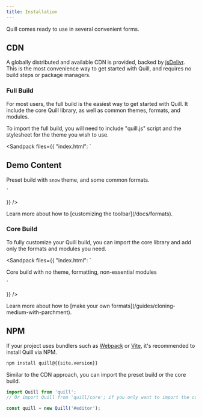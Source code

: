 ```yaml
---
title: Installation
---
```


Quill comes ready to use in several convenient forms.

## CDN

A globally distributed and available CDN is provided, backed by [jsDelivr](https://www.jsdelivr.com/).
This is the most convenience way to get started with Quill, and requires no build steps or package managers.

### Full Build

For most users, the full build is the easiest way to get started with Quill.
It include the core Quill library, as well as common themes, formats, and modules.

To import the full build, you will need to include "quill.js" script and the stylesheet for the theme you wish to use.

<Sandpack
  files={{
    "index.html": `
<script src="{{site.cdn}}/quill.js"></script>
<link href="{{site.cdn}}/quill.snow.css" rel="stylesheet">

<div id="editor">
  <h2>Demo Content</h2>
  <p>Preset build with <code>snow</code> theme, and some common formats.</p>
</div>

<script>
  const quill = new Quill('#editor', {
    theme: 'snow'
  });
</script>
    `
  }}
/>

<Hint>
Learn more about how to [customizing the toolbar](/docs/formats).
</Hint>

### Core Build

To fully customize your Quill build, you can import the core library and add only the formats and modules you need.

<Sandpack
  files={{
    "index.html": `
<link href="{{site.cdn}}/quill.core.css" rel="stylesheet">
<script src="{{site.cdn}}/quill.core.js"></script>

<div id="editor">
  <p>Core build with no theme, formatting, non-essential modules</p>
</div>

<script>
  const quill = new Quill('#editor');
</script>
    `
  }}
/>

<Hint>
Learn more about how to [make your own formats](/guides/cloning-medium-with-parchment).
</Hint>

## NPM

If your project uses bundlers such as [Webpack](https://webpack.js.org/) or [Vite](https://vitejs.dev/), it's recommended to install Quill via NPM.

```bash
npm install quill@{{site.version}}
```

Similar to the CDN approach, you can import the preset build or the core build.

```js
import Quill from 'quill';
// Or import Quill from 'quill/core'; if you only want to import the core build

const quill = new Quill('#editor');
```
